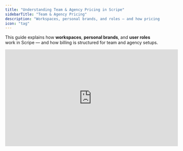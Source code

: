 ```yaml
---
title: "Understanding Team & Agency Pricing in Scripe"
sidebarTitle: "Team & Agency Pricing"
description: "Workspaces, personal brands, and roles — and how pricing fits in."
icon: "tag"
---
```


This guide explains how **workspaces**, **personal brands**, and **user roles** work in Scripe — and how billing is structured for team and agency setups.

<iframe width="560" height="315" src="https://www.youtube.com/embed/xPowkj9PFFk?si=XBDSH_zomHjZFugS" title="YouTube video player" frameborder="0" allow="accelerometer; autoplay; clipboard-write; encrypted-media; gyroscope; picture-in-picture; web-share" referrerpolicy="strict-origin-when-cross-origin" allowfullscreen />

## 1. Workspaces: Your Collaboration Hub

- To collaborate with other people in Scripe, you need a **workspace**. Personal accounts (created during onboarding without selecting “workspace”) can’t invite other people.
- **Every workspace has its own subscription**, even if you manage multiple.

<Tip>
  If multiple people from one company work together, keep them in the **same workspace**. \
  \
  If you manage completely different companies (which shouldn’t see each other’s data), create **separate workspaces**.
</Tip>

**If you're ready to set up Scripe for your clients, please follow the tutorials below:**

👉 If you're setting up Scripe for a client and you're paying for the subscription, [read this tutorial](/agencies/setup-for-client).

👉 If your client is paying for Scripe, then they need to invite you to collaborate on their workspace. In this case, [read this tutorial](/agencies/client-setup).

## 2. Personal Brands & Pricing

- Inside each workspace, you can have **multiple personal brands**.
- **A personal brand = one connected LinkedIn account**.
- **Billing is per LinkedIn account**, not per user.
- You can invite **unlimited users** to a workspace at no extra cost.

<Note>
  If you manage 5 LinkedIn profiles for one company, you’ll have 1 workspace with 5 personal brands, and pay for 5 LinkedIn accounts.
</Note>

![Team Overview Jp](/images/team-overview.jpg)

## 3. User Roles & Permissions

When inviting someone to a workspace, you can [assign roles](/team-plan/people):

- **Admin** – Full, unrestricted access to all areas and features of Scripe. Can manage team settings, view analytics, oversee all profiles, and publish content on behalf of any profile.
- **Team Manager** – Comprehensive access to all profiles, analytics, and dashboard functions. Cannot publish content, maintaining a focus on management and strategy oversight.
- **Content Assistant** – Limited to managing and supporting a single personal brand profile. Does not have access to other team profiles or organizational data, ensuring privacy and focus.
- **Personal Brand** – Restricted to their own profile and data only. Ideal for individuals managing their personal brand without access to other team profiles or insights.
- **Personal Brand with Team Insights** – Access to own personal brand, plus the team analytics dashboard and team calendar. No access to other members’ brands, settings, or billing.

## 4. Switching Between Workspaces

If you’re part of multiple workspaces:

1. Click your workspace name.
2. Select another workspace from the list.
3. You’ll switch instantly without logging out.

![Workspaces Jp](/images/workspaces.jpg)

## 5. Extra Features in Workspaces (vs. Personal Accounts)

Workspaces unlock powerful team features:

### **Analytics Dashboard**

View [combined analytics for all personal brands](/team-plan/team-analytics) in a workspace, perfect for reporting total reach, impressions, and engagement to clients.

![Team Analytics Jp](/images/team-analytics.jpg)

### **Company Calendar**

- See all posts from all personal brands in [one place](/team-plan/team-calendar).
- Add notes for specific personal brands (e.g., “Post about topic X next week”).
- Track who posted what and when.

![Team Calendar Jp](/images/team-calendar.jpg)

### **Content Review Workflow**

- As an admin, you can [request content reviews](/team-plan/content-approval) from other users.
- Assign a reviewer and a deadline, they’ll get an email and notification.

![Approval 1 Jp](/images/approval-1.jpg)